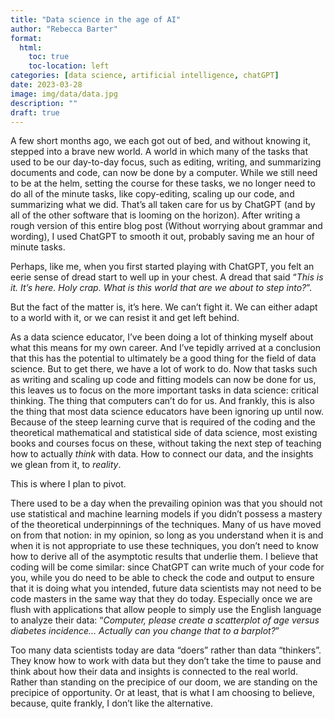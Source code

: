 ```yaml
---
title: "Data science in the age of AI"
author: "Rebecca Barter"
format:
  html:
    toc: true
    toc-location: left
categories: [data science, artificial intelligence, chatGPT]
date: 2023-03-28
image: img/data/data.jpg
description: ""
draft: true
---
```




A few short months ago, we each got out of bed, and without knowing it, stepped into a brave new world. A world in which many of the tasks that used to be our day-to-day focus, such as editing, writing, and summarizing documents and code, can now be done by a computer. While we still need to be at the helm, setting the course for these tasks, we no longer need to do all of the minute tasks, like copy-editing, scaling up our code, and summarizing what we did. That's all taken care for us by ChatGPT (and by all of the other software that is looming on the horizon). After writing a rough version of this entire blog post (Without worrying about grammar and wording), I used ChatGPT to smooth it out, probably saving me an hour of minute tasks.

Perhaps, like me, when you first started playing with ChatGPT, you felt an eerie sense of dread start to well up in your chest. A dread that said "*This is it. It's here. Holy crap. What is this world that are we about to step into?*".


But the fact of the matter is, it's here. We can't fight it. We can either adapt to a world with it, or we can resist it and get left behind.

As a data science educator, I've been doing a lot of thinking myself about what this means for my own career. And I've tepidly arrived at a conclusion that this has the potential to ultimately be a good thing for the field of data science. But to get there, we have a lot of work to do. Now that tasks such as writing and scaling up code and fitting models can now be done for us, this leaves us to focus on the more important tasks in data science: critical thinking. The thing that computers can't do for us. And frankly, this is also the thing that most data science educators have been ignoring up until now. Because of the steep learning curve that is required of the coding and the theoretical mathematical and statistical side of data science, most existing books and courses focus on these, without taking the next step of teaching how to actually *think* with data. How to connect our data, and the insights we glean from it, to *reality*.

This is where I plan to pivot.


There used to be a day when the prevailing opinion was that you should not use statistical and machine learning models if you didn't possess a mastery of the theoretical underpinnings of the techniques. Many of us have moved on from that notion: in my opinion, so long as you understand when it is and when it is not appropriate to use these techniques, you don't need to know how to derive all of the asymptotic results that underlie them. I believe that coding will be come similar: since ChatGPT can write much of your code for you, while you do need to be able to check the code and output to ensure that it is doing what you intended, future data scientists may not need to be code masters in the same way that they do today. Especially once we are flush with applications that allow people to simply use the English language to analyze their data: "*Computer, please create a scatterplot of age versus diabetes incidence... Actually can you change that to a barplot?*" 

Too many data scientists today are data "doers" rather than data "thinkers". They know how to work with data but they don't take the time to pause and think about how their data and insights is connected to the real world. Rather than standing on the precipice of our doom, we are standing on the precipice of opportunity. Or at least, that is what I am choosing to believe, because, quite frankly, I don't like the alternative.





